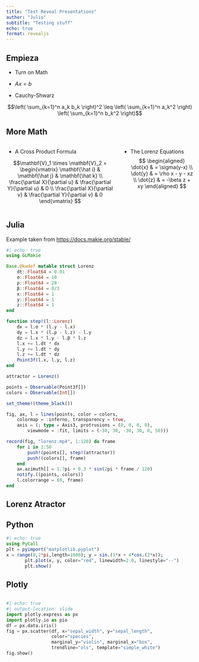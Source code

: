 ```yaml
---
title: "Test Reveal Presentations"
author: "Julio"
subtitle: "Testing stuff"
echo: true
format: revealjs
---
```


## Empieza 

- Turn on Math
- $Ax=b$

- Cauchy-Shwarz

$$\left( \sum_{k=1}^n a_k b_k \right)^2 \leq \left( \sum_{k=1}^n a_k^2 \right) \left( \sum_{k=1}^n b_k^2 \right)$$ 

## More Math
:::: {.columns}

::: {.column width="60%"}
- A Cross Product Formula

$$\mathbf{V}_1 \times \mathbf{V}_2 =  \begin{vmatrix}
  \mathbf{\hat i} &  \mathbf{\hat j} & \mathbf{\hat k} \\
  \frac{\partial X}{\partial u} &  \frac{\partial Y}{\partial u} & 0 \\
  \frac{\partial X}{\partial v} &  \frac{\partial Y}{\partial v} & 0
  \end{vmatrix}  $$
:::

::: {.column width="40%"}
- The Lorenz Equations
$$
\begin{aligned}
  \dot{x} & = \sigma(y-x) \\
  \dot{y} & = \rho x - y - xz \\
  \dot{z} & = -\beta z + xy
  \end{aligned}
$$
:::

::::

## Julia

Example taken from <https://docs.makie.org/stable/>

```julia
#| echo: true
using GLMakie

Base.@kwdef mutable struct Lorenz
    dt::Float64 = 0.01
    σ::Float64 = 10
    ρ::Float64 = 28
    β::Float64 = 8/3
    x::Float64 = 1
    y::Float64 = 1
    z::Float64 = 1
end

function step!(l::Lorenz)
    dx = l.σ * (l.y - l.x)
    dy = l.x * (l.ρ - l.z) - l.y
    dz = l.x * l.y - l.β * l.z
    l.x += l.dt * dx
    l.y += l.dt * dy
    l.z += l.dt * dz
    Point3f(l.x, l.y, l.z)
end

attractor = Lorenz()

points = Observable(Point3f[])
colors = Observable(Int[])

set_theme!(theme_black())

fig, ax, l = lines(points, color = colors,
    colormap = :inferno, transparency = true,
    axis = (; type = Axis3, protrusions = (0, 0, 0, 0),
        viewmode = :fit, limits = (-30, 30, -30, 30, 0, 50)))

record(fig, "lorenz.mp4", 1:120) do frame
    for i in 1:50
        push!(points[], step!(attractor))
        push!(colors[], frame)
    end
    ax.azimuth[] = 1.7pi + 0.3 * sin(2pi * frame / 120)
    notify.((points, colors))
    l.colorrange = (0, frame)
end
```
## Lorenz Atractor {background-video="./lorenz.mp4"  background-video-loop="true"}


## Python

```julia
#| echo: true
using PyCall
plt = pyimport("matplotlib.pyplot")
x = range(0,2*pi,length=1000); y = sin.(3*x + 4*cos.(2*x));
       plt.plot(x, y, color="red", linewidth=2.0, linestyle="--")
       plt.show()
```

## Plotly

:::: {.columns}

::: {.column width="90%"}
```python
#| echo: true
#| output-location: slide
import plotly.express as px
import plotly.io as pio
df = px.data.iris()
fig = px.scatter(df, x="sepal_width", y="sepal_length", 
                 color="species", 
                 marginal_y="violin", marginal_x="box", 
                 trendline="ols", template="simple_white")
fig.show()
```
::: 

::::



